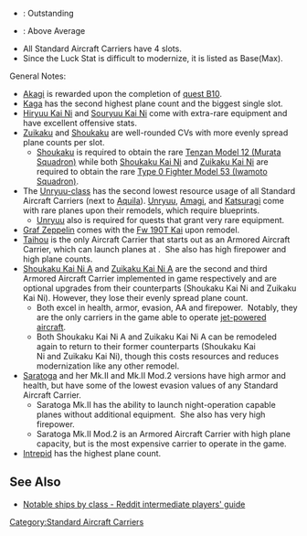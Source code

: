 {{For|a sortable table|/Sortable}}

*{{color|lime|Green}}: Outstanding
*{{color|gold|Yellow}}: Above Average
* All Standard Aircraft Carriers have 4 slots.
* Since the Luck Stat is difficult to modernize, it is listed as Base(Max).

{{EliteShipsKai
|Akagi/Kai
|Akagi/Kai Ni
|Akagi/Kai Ni E
|-
|Kaga/Kai
|Kaga/Kai Ni
|Kaga/Kai Ni E
|Kaga/Kai Ni Go
|-
|Souryuu/Kai
|Souryuu/Kai Ni
|-
|Hiryuu/Kai
|Hiryuu/Kai Ni
|-
|Shoukaku/Kai
|Zuikaku/Kai
|Shoukaku/Kai Ni
|Zuikaku/Kai Ni
|-
|Unryuu/Kai
|Amagi/Kai
|Katsuragi/Kai
|-
|Graf Zeppelin/Kai
|-
|Aquila/Kai
|-
|Saratoga/Kai
|Saratoga/Mk.II
|-
|Intrepid/Kai
|-
|Ark Royal/Kai
|-
|Hornet/Kai
|#
|!subclasses
|#
|Shoukaku/Kai Ni A
|Zuikaku/Kai Ni A
|-
|Taihou
|Taihou/Kai
|-
|Saratoga/Mk.II Mod.2
|-
|Akagi/Kai Ni E_notes = Able to perform night launches without extra night battle personnel
|Souryuu/Kai Ni_notes = Second remodel
|Hiryuu/Kai Ni_notes = Second remodel
|Shoukaku/Kai Ni_notes = Second remodel<br>Requires [[Blueprint]] and [[Prototype Flight Deck Catapult]]
|Zuikaku/Kai Ni_notes = Second remodel<br>Requires [[Blueprint]] and [[Prototype Flight Deck Catapult]]
|Shoukaku/Kai Ni_notes_highlight = good
|Zuikaku/Kai Ni_notes_highlight = good
|Unryuu/Kai_notes = Requires [[Blueprint]]
|Amagi/Kai_notes = Requires [[Blueprint]]
|Katsuragi/Kai_notes = Requires [[Blueprint]]
|Graf Zeppelin/Kai_notes = Can participate in shelling during night battle
|Saratoga/Mk.II_notes = Second remodel, able to perform night launches without extra night battle personnel<br>Requires both [[Blueprint|blueprint]] and [[Prototype Flight Deck Catapult]]
|Ark Royal/Kai_notes = Can participate in shelling during night battle
|-
|Shoukaku/Kai Ni A_notes = Third (reversible) remodel
|Zuikaku/Kai Ni A_notes = Third (reversible) remodel
|Shoukaku/Kai Ni A_notes_highlight = outstanding
|Zuikaku/Kai Ni A_notes_highlight = outstanding
|Taihou/Kai_notes = Buildable via [[Construction#Large Ship Construction|LSC]]
|Taihou/Kai_notes_highlight = outstanding
|Saratoga/Mk.II Mod.2_notes = Third (reversible) remodel
|Saratoga/Mk.II Mod.2_notes_highlight = outstanding
|remodel_level_good = 30
|remodel_level_outstanding = 20
|remodel_level_operator = <
|firepower_good = 55
|firepower_outstanding = 60
|torpedo_good = 86
|torpedo_outstanding = 90
|aa_good = 80
|aa_outstanding = 85
|asw_good = 0
|asw_outstanding = 50
|los_good = 100
|los_outstanding = 110
|hp_good = 74
|hp_outstanding = 78
|hp = 60
|armor_good = 74
|armor_outstanding = 80
|evasion_good = 75
|evasion_outstanding = 80
|range = true
|range_good = 1
|aircraft_good = 
|aircraft = 70
|aircraft_outstanding = 
|aircraft_slot_good = 29
|luck_good = 29
|luck_outstanding = 45
|luck_max_good = 80
|fuel_good = 70
|fuel_outstanding = 65
|fuel_= 80
|fuel_operator = <
|ammo_good = 70
|ammo_outstanding = 65
|ammo_= 80
|ammo_operator = <
|reference_type = 11
|custom_row_subclasses_content = '''Standard Carrier Subclasses'''<br />CVB: Armored Carrier<br />Armored Carriers ''are'' normally counted as Standard Carriers for Expeditions and map branching.<br />Therefore highlights are with respect to the whole table including Armored Carriers.<br>'''''Armored Carriers can launch planes at moderate damage.'''''}}

General Notes:
*[[Akagi]] is rewarded upon the completion of [[Quests#B10|quest B10]].
*[[Kaga]] has the second highest plane count and the biggest single slot.
*[[Hiryuu#Second Upgrade|Hiryuu Kai Ni]] and [[Souryuu#Second Upgrade|Souryuu Kai Ni]] come with extra-rare equipment and have excellent offensive stats.
*[[Zuikaku]] and [[Shoukaku]] are well-rounded CVs with more evenly spread plane counts per slot.
**[[Shoukaku]] is required to obtain the rare [[Tenzan Model 12 (Murata Squadron)]] while both [[Shoukaku#Second Upgrade|Shoukaku Kai Ni]] and [[Zuikaku#Second Upgrade|Zuikaku Kai Ni]] are required to obtain the rare [[Type 0 Fighter Model 53 (Iwamoto Squadron)]].
*The [[:Category:Unryuu Class|Unryuu-class]] has the second lowest resource usage of all Standard Aircraft Carriers <span style="font-weight:normal;">(next to </span>[[Aquila]]<span style="font-weight:normal;">).</span> [[Unryuu]], [[Amagi]], and [[Katsuragi]] come with rare planes upon their remodels, which require blueprints.
**[[Unryuu]] also is required for quests that grant very rare equipment.
*[[Graf Zeppelin]] comes with the [[Fw 190T Kai]] upon remodel.
*[[Taihou]] is the only Aircraft Carrier that starts out as an Armored Aircraft Carrier, which can launch planes at {{color|orange|中破 (moderate damage)}}.  She also has high firepower and high plane counts.
*[[Shoukaku#Third Upgrade (Reversible)|Shoukaku Kai Ni A]] and [[Zuikaku#Third Upgrade (Reversible)|Zuikaku Kai Ni A]] are the second and third Armored Aircraft Carrier implemented in game respectively and are optional upgrades from their counterparts (Shoukaku Kai Ni and Zuikaku Kai Ni). However, they lose their evenly spread plane count.
**Both excel in health, armor, evasion, AA and firepower.  Notably, they are the only carriers in the game able to operate [[List_of_Jet-powered_Fighter-Bombers_by_stats|jet-powered aircraft]].
**Both Shoukaku Kai Ni A and Zuikaku Kai Ni A can be remodeled again to return to their former counterparts (Shoukaku Kai Ni and Zuikaku Kai Ni), though this costs resources and reduces modernization like any other remodel.
*[[Saratoga]] and her Mk.II and Mk.II Mod.2 versions have high armor and health, but have some of the lowest evasion values of any Standard Aircraft Carrier.
**Saratoga Mk.II has the ability to launch night-operation capable planes without additional equipment.  She also has very high firepower.
**Saratoga Mk.II Mod.2 is an Armored Aircraft Carrier with high plane capacity, but is the most expensive carrier to operate in the game.
*[[Intrepid]] has the highest plane count.

==See Also==
{{shiplist}}
* [https://www.reddit.com/r/kancolle/wiki/intermediate#wiki_notable_ships_by_class Notable ships by class - Reddit intermediate players' guide]
[[Category:Standard Aircraft Carriers]]